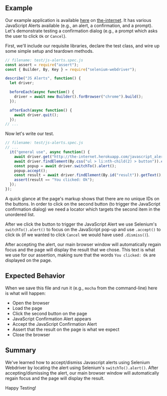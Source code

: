 ## Example

Our example application is available [here](http://the-internet.herokuapp.com/javascript_alerts) on [the-internet](http://github.com/saucelabs/the-internet). It has various JavaScript Alerts available (e.g., an alert, a confirmation, and a prompt). Let's demonstrate testing a confirmation dialog (e.g., a prompt which asks the user to click `Ok` or `Cancel`).

First, we'll include our requisite libraries, declare the test class, and wire up some simple setup and teardown methods.

```javascript
// filename: test/js-alerts.spec.js
const assert = require("assert");
const { Builder, By, Key } = require("selenium-webdriver");

describe("JS Alerts", function() {
  let driver;

  beforeEach(async function() {
    driver = await new Builder().forBrowser("chrome").build();
  });

  afterEach(async function() {
    await driver.quit();
  });
// ...
```

Now let's write our test.

```javascript
// filename: test/js-alerts.spec.js
// ...
  it("general use", async function() {
    await driver.get("http://the-internet.herokuapp.com/javascript_alerts");
    await driver.findElement(By.css("ul > li:nth-child(2) > button")).click();
    const popup = await driver.switchTo().alert();
    popup.accept();
    const result = await driver.findElement(By.id("result")).getText();
    assert(result == "You clicked: Ok");
  });
});
```

A quick glance at the page's markup shows that there are no unique IDs on the buttons. In order to click on the second button (to trigger the JavaScript confirmation dialog) we need a locator which targets the second item in the unordered list.

After we click the button to trigger the JavaScript Alert we use Selenium's `switchTo().alert()` to focus on the JavaScript pop-up and use `.accept()` to click `Ok` (if we wanted to click `Cancel` we would have used `.dismiss()`).

After accepting the alert, our main browser window will automatically regain focus and the page will display the result that we chose. This text is what we use for our assertion, making sure that the words `You clicked: Ok` are displayed on the page.

## Expected Behavior

When we save this file and run it (e.g., `mocha` from the command-line) here is what will happen:

+ Open the browser
+ Load the page
+ Click the second button on the page
+ JavaScript Confirmation Alert appears
+ Accept the JavaScript Confirmation Alert
+ Assert that the result on the page is what we expect
+ Close the browser

## Summary

We've learned how to accept/dismiss Javascript alerts using Selenium Webdriver by locating the alert using Selenium's `switchTo().alert()`. After accepting/dismissing the alert, our main browser window will automatically regain focus and the page will display the result.

Happy Testing!
